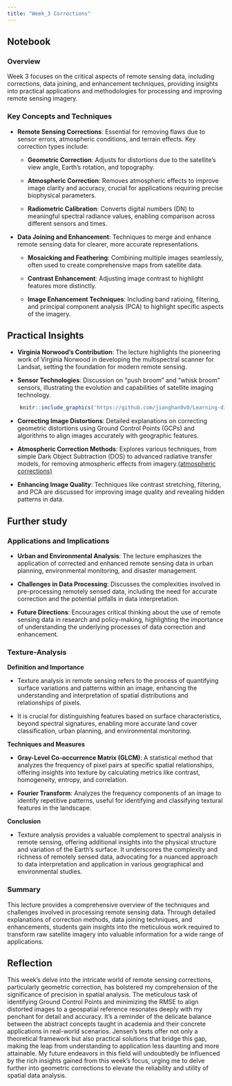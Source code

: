 ```yaml
---
title: "Week_3 Corrections"
---
```


## Notebook

### Overview

Week 3 focuses on the critical aspects of remote sensing data, including corrections, data joining, and enhancement techniques, providing insights into practical applications and methodologies for processing and improving remote sensing imagery.

### Key Concepts and Techniques

-   **Remote Sensing Corrections**: Essential for removing flaws due to sensor errors, atmospheric conditions, and terrain effects. Key correction types include:

    -   **Geometric Correction**: Adjusts for distortions due to the satellite's view angle, Earth's rotation, and topography.

    -   **Atmospheric Correction**: Removes atmospheric effects to improve image clarity and accuracy, crucial for applications requiring precise biophysical parameters.

    -   **Radiometric Calibration**: Converts digital numbers (DN) to meaningful spectral radiance values, enabling comparison across different sensors and times.

-   **Data Joining and Enhancement**: Techniques to merge and enhance remote sensing data for clearer, more accurate representations.

    -   **Mosaicking and Feathering**: Combining multiple images seamlessly, often used to create comprehensive maps from satellite data.

    -   **Contrast Enhancement**: Adjusting image contrast to highlight features more distinctly.

    -   **Image Enhancement Techniques**: Including band ratioing, filtering, and principal component analysis (PCA) to highlight specific aspects of the imagery.

## Practical Insights

-   **Virginia Norwood's Contribution**: The lecture highlights the pioneering work of Virginia Norwood in developing the multispectral scanner for Landsat, setting the foundation for modern remote sensing.

-   **Sensor Technologies**: Discussion on "push broom" and "whisk broom" sensors, illustrating the evolution and capabilities of satellite imaging technology.

```r
    knitr::include_graphics('https://github.com/jianghan0v0/Learning-diary-han-jiang/raw/main/images/wk3scan.jpg')
```

-   **Correcting Image Distortions**: Detailed explanations on correcting geometric distortions using Ground Control Points (GCPs) and algorithms to align images accurately with geographic features.

-   **Atmospheric Correction Methods**: Explores various techniques, from simple Dark Object Subtraction (DOS) to advanced radiative transfer models, for removing atmospheric effects from imagery.[(atmospheric corrections)](https://www.youtube.com/watch?v=DxeiP4b9OxE)

-   **Enhancing Image Quality**: Techniques like contrast stretching, filtering, and PCA are discussed for improving image quality and revealing hidden patterns in data.

## Further study
### Applications and Implications

-   **Urban and Environmental Analysis**: The lecture emphasizes the application of corrected and enhanced remote sensing data in urban planning, environmental monitoring, and disaster management.

-   **Challenges in Data Processing**: Discusses the complexities involved in pre-processing remotely sensed data, including the need for accurate correction and the potential pitfalls in data interpretation.

-   **Future Directions**: Encourages critical thinking about the use of remote sensing data in research and policy-making, highlighting the importance of understanding the underlying processes of data correction and enhancement.

### Texture-Analysis

**Definition and Importance**

-   Texture analysis in remote sensing refers to the process of quantifying surface variations and patterns within an image, enhancing the understanding and interpretation of spatial distributions and relationships of pixels.

-   It is crucial for distinguishing features based on surface characteristics, beyond spectral signatures, enabling more accurate land cover classification, urban planning, and environmental monitoring.

**Techniques and Measures**

-   **Gray-Level Co-occurrence Matrix (GLCM)**: A statistical method that analyzes the frequency of pixel pairs at specific spatial relationships, offering insights into texture by calculating metrics like contrast, homogeneity, entropy, and correlation.

-   **Fourier Transform**: Analyzes the frequency components of an image to identify repetitive patterns, useful for identifying and classifying textural features in the landscape.

**Conclusion**

-   Texture analysis provides a valuable complement to spectral analysis in remote sensing, offering additional insights into the physical structure and variation of the Earth's surface. It underscores the complexity and richness of remotely sensed data, advocating for a nuanced approach to data interpretation and application in various geographical and environmental studies.

### Summary

This lecture provides a comprehensive overview of the techniques and challenges involved in processing remote sensing data. Through detailed explanations of correction methods, data joining techniques, and enhancements, students gain insights into the meticulous work required to transform raw satellite imagery into valuable information for a wide range of applications.

## Reflection

This week's delve into the intricate world of remote sensing corrections, particularly geometric correction, has bolstered my comprehension of the significance of precision in spatial analysis. The meticulous task of identifying Ground Control Points and minimizing the RMSE to align distorted images to a geospatial reference resonates deeply with my penchant for detail and accuracy. It's a reminder of the delicate balance between the abstract concepts taught in academia and their concrete applications in real-world scenarios. Jensen's texts offer not only a theoretical framework but also practical solutions that bridge this gap, making the leap from understanding to application less daunting and more attainable. My future endeavors in this field will undoubtedly be influenced by the rich insights gained from this week's focus, urging me to delve further into geometric corrections to elevate the reliability and utility of spatial data analysis.
